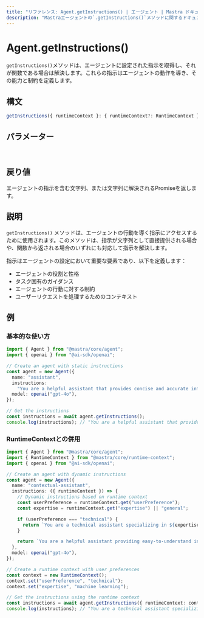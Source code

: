 ```yaml
---
title: "リファレンス: Agent.getInstructions() | エージェント | Mastra ドキュメント"
description: "Mastraエージェントの`.getInstructions()`メソッドに関するドキュメント。エージェントの動作を導く指示を取得します。"
---
```


# Agent.getInstructions()

`getInstructions()`メソッドは、エージェントに設定された指示を取得し、それが関数である場合は解決します。これらの指示はエージェントの動作を導き、その能力と制約を定義します。

## 構文

```typescript
getInstructions({ runtimeContext }: { runtimeContext?: RuntimeContext } = {}): string | Promise<string>
```

## パラメーター

<br />
<PropertiesTable
  content={[
    {
      name: "runtimeContext",
      type: "RuntimeContext",
      isOptional: true,
      description:
        "依存性注入やコンテキスト情報のためのランタイムコンテキスト。",
    },
  ]}
/>

## 戻り値

エージェントの指示を含む文字列、または文字列に解決されるPromiseを返します。

## 説明

`getInstructions()` メソッドは、エージェントの行動を導く指示にアクセスするために使用されます。このメソッドは、指示が文字列として直接提供される場合や、関数から返される場合のいずれにも対応して指示を解決します。

指示はエージェントの設定において重要な要素であり、以下を定義します：

- エージェントの役割と性格
- タスク固有のガイダンス
- エージェントの行動に対する制約
- ユーザーリクエストを処理するためのコンテキスト

## 例

### 基本的な使い方

```typescript
import { Agent } from "@mastra/core/agent";
import { openai } from "@ai-sdk/openai";

// Create an agent with static instructions
const agent = new Agent({
  name: "assistant",
  instructions:
    "You are a helpful assistant that provides concise and accurate information.",
  model: openai("gpt-4o"),
});

// Get the instructions
const instructions = await agent.getInstructions();
console.log(instructions); // "You are a helpful assistant that provides concise and accurate information."
```

### RuntimeContextとの併用

```typescript
import { Agent } from "@mastra/core/agent";
import { RuntimeContext } from "@mastra/core/runtime-context";
import { openai } from "@ai-sdk/openai";

// Create an agent with dynamic instructions
const agent = new Agent({
  name: "contextual-assistant",
  instructions: ({ runtimeContext }) => {
    // Dynamic instructions based on runtime context
    const userPreference = runtimeContext.get("userPreference");
    const expertise = runtimeContext.get("expertise") || "general";

    if (userPreference === "technical") {
      return `You are a technical assistant specializing in ${expertise}. Provide detailed technical explanations.`;
    }

    return `You are a helpful assistant providing easy-to-understand information about ${expertise}.`;
  },
  model: openai("gpt-4o"),
});

// Create a runtime context with user preferences
const context = new RuntimeContext();
context.set("userPreference", "technical");
context.set("expertise", "machine learning");

// Get the instructions using the runtime context
const instructions = await agent.getInstructions({ runtimeContext: context });
console.log(instructions); // "You are a technical assistant specializing in machine learning. Provide detailed technical explanations."
```
